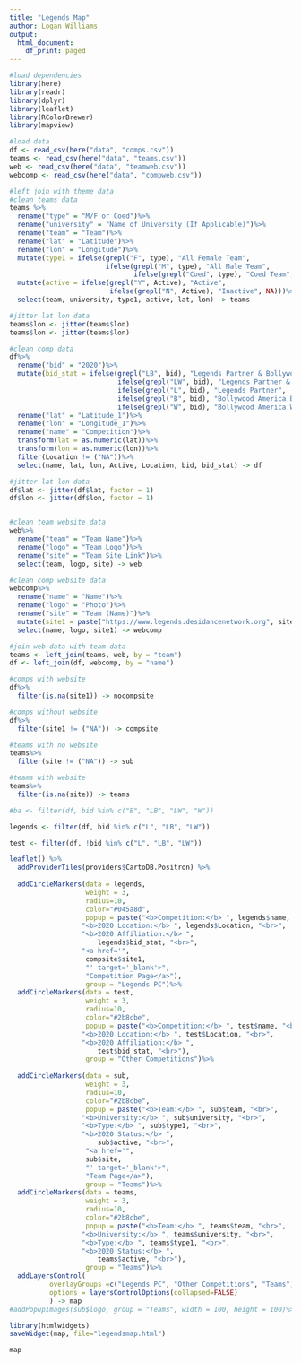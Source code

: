 ```yaml
---
title: "Legends Map"
author: Logan Williams
output:
  html_document:
    df_print: paged
---
```


```r
#load dependencies
library(here)
library(readr)
library(dplyr)
library(leaflet)
library(RColorBrewer)
library(mapview)

#load data
df <- read_csv(here("data", "comps.csv"))
teams <- read_csv(here("data", "teams.csv"))
web <- read_csv(here("data", "teamweb.csv"))
webcomp <- read_csv(here("data", "compweb.csv"))

#left join with theme data
#clean teams data
teams %>%
  rename("type" = "M/F or Coed")%>%
  rename("university" = "Name of University (If Applicable)")%>%
  rename("team" = "Team")%>%
  rename("lat" = "Latitude")%>%
  rename("lon" = "Longitude")%>%
  mutate(type1 = ifelse(grepl("F", type), "All Female Team",
                        ifelse(grepl("M", type), "All Male Team",
                               ifelse(grepl("Coed", type), "Coed Team", NA))))%>%
  mutate(active = ifelse(grepl("Y", Active), "Active",
                         ifelse(grepl("N", Active), "Inactive", NA)))%>%
  select(team, university, type1, active, lat, lon) -> teams

#jitter lat lon data
teams$lon <- jitter(teams$lon)
teams$lon <- jitter(teams$lon)

#clean comp data
df%>%
  rename("bid" = "2020")%>%
  mutate(bid_stat = ifelse(grepl("LB", bid), "Legends Partner & Bollywood America Bid",
                           ifelse(grepl("LW", bid), "Legends Partner & Bollywood America Wildcard",
                           ifelse(grepl("L", bid), "Legends Partner",
                           ifelse(grepl("B", bid), "Bollywood America Bid",
                           ifelse(grepl("W", bid), "Bollywood America Wildcard", NA))))))%>%
  rename("lat" = "Latitude_1")%>%
  rename("lon" = "Longitude_1")%>%
  rename("name" = "Competition")%>%
  transform(lat = as.numeric(lat))%>%
  transform(lon = as.numeric(lon))%>%
  filter(Location != ("NA"))%>%
  select(name, lat, lon, Active, Location, bid, bid_stat) -> df

#jitter lat lon data
df$lat <- jitter(df$lat, factor = 1)
df$lon <- jitter(df$lon, factor = 1)


#clean team website data
web%>%
  rename("team" = "Team Name")%>%
  rename("logo" = "Team Logo")%>%
  rename("site" = "Team Site Link")%>%
  select(team, logo, site) -> web

#clean comp website data
webcomp%>%
  rename("name" = "Name")%>%
  rename("logo" = "Photo")%>%
  rename("site" = "Team (Name)")%>%
  mutate(site1 = paste("https://www.legends.desidancenetwork.org", site, sep = ""))%>%
  select(name, logo, site1) -> webcomp

#join web data with team data
teams <- left_join(teams, web, by = "team")
df <- left_join(df, webcomp, by = "name")

#comps with website
df%>%
  filter(is.na(site1)) -> nocompsite

#comps without website
df%>%
  filter(site1 != ("NA")) -> compsite

#teams with no website
teams%>%
  filter(site != ("NA")) -> sub

#teams with website
teams%>%
  filter(is.na(site)) -> teams
```

```r

#ba <- filter(df, bid %in% c("B", "LB", "LW", "W"))

legends <- filter(df, bid %in% c("L", "LB", "LW"))

test <- filter(df, !bid %in% c("L", "LB", "LW"))
```


```r
leaflet() %>%
  addProviderTiles(providers$CartoDB.Positron) %>% 
    
  addCircleMarkers(data = legends,
                   weight = 3, 
                   radius=10, 
                   color="#045a8d",
                   popup = paste("<b>Competition:</b> ", legends$name, "<br>",
                  "<b>2020 Location:</b> ", legends$Location, "<br>",
                  "<b>2020 Affiliation:</b> ", 
                      legends$bid_stat, "<br>",
                  "<a href='",
                   compsite$site1,
                   "' target='_blank'>",
                   "Competition Page</a>"),
                   group = "Legends PC")%>%
  addCircleMarkers(data = test,
                   weight = 3, 
                   radius=10, 
                   color="#2b8cbe",
                   popup = paste("<b>Competition:</b> ", test$name, "<br>",
                  "<b>2020 Location:</b> ", test$Location, "<br>",
                  "<b>2020 Affiliation:</b> ", 
                      test$bid_stat, "<br>"),
                   group = "Other Competitions")%>%
  
  addCircleMarkers(data = sub,
                   weight = 3, 
                   radius=10, 
                   color="#2b8cbe",
                   popup = paste("<b>Team:</b> ", sub$team, "<br>",
                  "<b>University:</b> ", sub$university, "<br>",
                  "<b>Type:</b> ", sub$type1, "<br>",
                  "<b>2020 Status:</b> ", 
                      sub$active, "<br>",
                   "<a href='",
                   sub$site,
                   "' target='_blank'>",
                   "Team Page</a>"), 
                   group = "Teams")%>%
  addCircleMarkers(data = teams,
                   weight = 3, 
                   radius=10, 
                   color="#2b8cbe",
                   popup = paste("<b>Team:</b> ", teams$team, "<br>",
                  "<b>University:</b> ", teams$university, "<br>",
                  "<b>Type:</b> ", teams$type1, "<br>",
                  "<b>2020 Status:</b> ", 
                      teams$active, "<br>"), 
                   group = "Teams")%>%
  addLayersControl(
          overlayGroups =c("Legends PC", "Other Competitions", "Teams"),
          options = layersControlOptions(collapsed=FALSE)
          ) -> map
#addPopupImages(sub$logo, group = "Teams", width = 100, height = 100)%>%

library(htmlwidgets)
saveWidget(map, file="legendsmap.html")
```

```r
map
```

